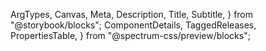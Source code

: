   ArgTypes,
  Canvas,
  Meta,
  Description,
  Title,
  Subtitle,
} from "@storybook/blocks";
  ComponentDetails,
  TaggedReleases,
  PropertiesTable,
} from "@spectrum-css/preview/blocks";


<Meta of={ColorWheelStories} title="Docs" />

<Title of={ColorWheelStories} />
<Subtitle of={ColorWheelStories} />
<ComponentDetails />

<Description of={ColorWheelStories} />

## Usage notes:

- For a given rotation on the wheel, X, the `.spectrum-ColorHandle` should be moved by applying the style property `transform: translate(${Y * Math.cos(X)}px, ${Y * Math.sin(X)}px)`, where Y is `((radius - .spectrum-colorwheel-track-width) / 2))`
- Set the value attribute of `.spectrum-ColorWheel-value` to the currently selected color (i.e. `hsl(326, 100%, 50%)`)
- Add `.is-dragged` when the handle is being dragged

## Standard

<Canvas of={ColorWheelStories.Default} />

## Disabled

<Canvas of={ColorWheelStories.Disabled} />

## With color area

Usage notes:

- To display with ColorArea inside of ColorWheel, add ColorArea to `.spectrum-ColorWheel-colorarea-container` with `style="--mod-colorarea-width: 70.1%; --mod-colorarea-height: 70.1%"`
- `.spectrum-colorwheel-colorarea-container-size` is hard coded to position the ColorArea within the ColorWheel using `.spectrum-color-wheel-color-area-margin`. Using JS container size can be calcaulted with `Math.sqrt(2 * R * R)`, where R is the `innerRadius` as calcaulted for the clip paths
- `.spectrum-colorwheel-path`, `.spectrum-colorwheel-path-borders`, and `.spectrum-colorwheel-colorarea-container` are hard coded in CSS and include token values in custom CSS variables so they can be accessed with JS to and used to calculate these values, `const wheel = document.querySelector(".spectrum-ColorWheel-wheel") getComputedStyle(wheel).getPropertyValue('--track-width'))`

<Canvas of={ColorWheelStories.WithColorArea} />

## Properties

The component accepts the following inputs (properties):

<ArgTypes />

<PropertiesTable />

## Tagged releases

<TaggedReleases />
